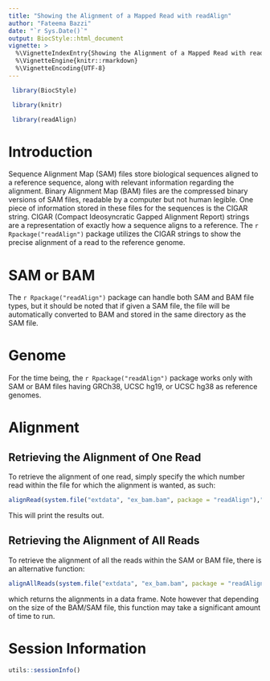 ---
title: "Showing the Alignment of a Mapped Read with readAlign"
author: "Fateema Bazzi"
date: "`r Sys.Date()`"
output: BiocStyle::html_document
vignette: >
  %\VignetteIndexEntry{Showing the Alignment of a Mapped Read with readAlign}
  %\VignetteEngine{knitr::rmarkdown}
  %\VignetteEncoding{UTF-8}
---

```{r style, echo = FALSE, results = 'asis'}
 library(BiocStyle)
```

```{r, echo = FALSE}
 library(knitr)
```

```{r, echo=FALSE}
 library(readAlign)
```

# Introduction

Sequence Alignment Map (SAM) files store biological sequences aligned to a reference sequence, along with relevant information regarding the alignment. Binary Alignment Map (BAM) files are the compressed binary versions of SAM files, readable by a computer but not human legible. One piece of information stored in these files for the sequences is the CIGAR string. CIGAR (Compact Ideosyncratic Gapped Alignment Report) strings are a representation of exactly how a sequence aligns to a reference. The `r Rpackage("readAlign")` package utilizes the CIGAR strings to show the precise alignment of a read to the reference genome.

# SAM or BAM
The `r Rpackage("readAlign")` package can handle both SAM and BAM file types, but it should be noted that if given a SAM file, the file will be automatically converted to BAM and stored in the same directory as the SAM file.

# Genome
For the time being, the `r Rpackage("readAlign")` package works only with SAM or BAM files having GRCh38, UCSC hg19, or UCSC hg38 as reference genomes.

# Alignment

## Retrieving the Alignment of One Read
To retrieve the alignment of one read, simply specify the which number read within the file for which the alignment is wanted, as such:

```{r}
alignRead(system.file("extdata", "ex_bam.bam", package = "readAlign"),"hg38", 1)
```

This will print the results out. 

## Retrieving the Alignment of All Reads
To retrieve the alignment of all the reads within the SAM or BAM file, there is an alternative function:

```{r eval=FALSE}
alignAllReads(system.file("extdata", "ex_bam.bam", package = "readAlign"),"hg38")
```
which returns the alignments in a data frame. Note however that depending on the size of the BAM/SAM file, this function may take a significant amount of time to run.

# Session Information
```{r}
utils::sessionInfo()
```
